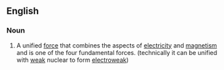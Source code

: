 ==English==
===Noun===
#A unified [[force]] that combines the aspects of [[electricity]] and [[magnetism]] and is one of the four fundamental forces.  (technically it can be unified with [[weak]] nuclear to form [[electroweak]])
